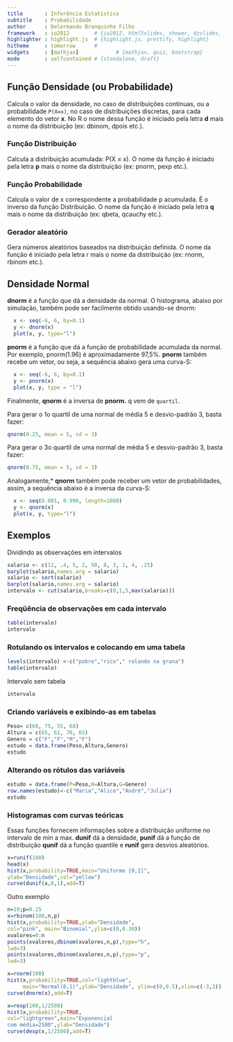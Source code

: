 ```yaml
---
title       : Inferência Estatística
subtitle    : Probabilidade
author      : Delermando Branquinho Filho
framework   : io2012        # {io2012, html5slides, shower, dzslides, ...}
highlighter : highlight.js  # {highlight.js, prettify, highlight}
hitheme     : tomorrow      # 
widgets     : [mathjax]            # {mathjax, quiz, bootstrap}
mode        : selfcontained # {standalone, draft}
---
```


## Função Densidade (ou Probabilidade)

Calcula o valor da densidade, no caso de distribuições contínuas, ou a probabilidade
`P(X=x)`, no caso de distribuições discretas, para cada elemento do vetor **x**. No R o nome dessa função é iniciado pela letra **d** mais o nome da distribuição (ex: dbinom, dpois etc.). 

### Função Distribuição

Calcula a distribuição acumulada: P(X ≤ x). O nome da função é iniciado pela letra **p** mais o nome da distribuição (ex: pnorm, pexp etc.).

### Função Probabilidade

Calcula o valor de x correspondente a probabilidade p acumulada. É o inverso da função Distribuição. O nome da função é iniciado pela letra **q** mais o nome da distribuição (ex: qbeta, qcauchy etc.).

### Gerador aleatório
Gera números aleatórios baseados na distribuição definida. O nome da função é iniciado pela letra r mais o nome da distribuição (ex: rnorm, rbinom etc.). 



## Densidade Normal

**dnorm** é a função que dá a densidade da normal.
O histograma, abaixo por simulação, também pode ser facilmente obtido usando-se dnorm:

```r
  x <- seq(-6, 6, by=0.1)
  y <- dnorm(x)
  plot(x, y, type="l")
```

**pnorm** é a função que dá a função de probabilidade acumulada da normal. Por exemplo, pnorm(1.96) é aproximadamente 97,5%. **pnorm** também recebe um vetor, ou seja, a sequência abaixo gera uma curva-S:

```r
  x <- seq(-6, 6, by=0.1)
  y <- pnorm(x)
  plot(x, y, type = "l")
```




Finalmente, **qnorm** é a inversa de **pnorm.** q vem de `quartil`.

Para gerar o 1o quartil de uma normal de média 5 e desvio-padrão 3, basta fazer:

```r
qnorm(0.25, mean = 5, sd = 3) 
```

Para gerar o 3o quartil de uma normal de média 5 e desvio-padrão 3, basta fazer:

```r
qnorm(0.75, mean = 5, sd = 3) 
```


Analogamente,* **qnorm** também pode receber um vetor de probabilidades, assim, a sequência abaixo é a inversa da curva-S:

```r
  x <- seq(0.001, 0.999, length=1000)
  y <- qnorm(x)
  plot(x, y, type="l")
```


## Exemplos

Dividindo as observações em intervalos

```r
salario <- c(12, .4, 5, 2, 50, 8, 3, 1, 4, .25)
barplot(salario,names.arg = salario)
salario <- sort(salario)
barplot(salario,names.arg = salario)
intervalo <- cut(salario,breaks=c(0,1,5,max(salario)))
```


### Freqüência de observações em cada intervalo
```r
table(intervalo)
intervalo
```

### Rotulando os intervalos e colocando em uma tabela

```r
levels(intervalo) <-c("pobre","rico"," rolando na grana")
table(intervalo)
```

Intervalo sem tabela

```r
intervalo 

```

### Criando variáveis e exibindo-as em tabelas

```r
Peso= c(60, 75, 55, 68)
Altura = c(65, 61, 70, 65)
Genero = c("F","F","M","F")
estudo = data.frame(Peso,Altura,Genero)
estudo 
```

### Alterando os rótulos das variáveis

```r
estudo = data.frame(P=Peso,H=Altura,G=Genero)
row.names(estudo)<-c("Maria","Alice","André","Julia")
estudo 

```

### Histogramas com curvas teóricas 

Essas funções fornecem informações sobre a distribuição uniforme no intervalo de min a max. **dunif** dá a densidade, **punif** dá a função de distribuição **qunif** dá a função quantile e **runif** gera desvios aleatórios.

```r
x=runif(100)
head(x)
hist(x,probability=TRUE,main="Uniforme [0,1]",
ylab="Densidade",col="yellow")
curve(dunif(x,0,1),add=T)
```

Outro exemplo

```r
n=10;p=0.25
x=rbinom(100,n,p)
hist(x,probability=TRUE,ylab="Densidade",
col="pink", main="Binomial",ylim=c(0,0.30))
xvalores=0:n
points(xvalores,dbinom(xvalores,n,p),type="h",
lwd=3)
points(xvalores,dbinom(xvalores,n,p),type="p",
lwd=3)
```

```r
x=rnorm(100)
hist(x,probability=TRUE,col="lightblue", 
     main="Normal(0,1)",ylab="Densidade", ylim=c(0,0.5),xlim=c(-3,3))
curve(dnorm(x),add=T) 
```



```r
x=rexp(100,1/2500)
hist(x,probability=TRUE,
col="lightgreen",main="Exponencial
com média=2500",ylab="Densidade")
curve(dexp(x,1/2500),add=T) 

```


